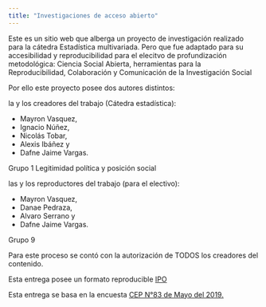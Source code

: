 ```yaml
---
title: "Investigaciones de acceso abierto"
---
```


Este es un sitio web que alberga un proyecto de investigación realizado para la cátedra Estadística multivariada. Pero que fue adaptado para su accesibilidad y reproducibilidad para el elecitvo de profundización metodológica: Ciencia Social Abierta, herramientas para la Reproducibilidad, Colaboración y Comunicación de la Investigación Social

Por ello este proyecto posee dos autores distintos:

la y los creadores del trabajo (Cátedra estadística): 

- Mayron Vasquez, 
- Ignacio Núñez, 
- Nicolás Tobar, 
- Alexis Ibáñez y 
- Dafne Jaime Vargas. 

Grupo 1 Legitimidad política y posición social

las y los reproductores del trabajo (para el electivo): 

- Mayron Vasquez, 
- Danae Pedraza, 
- Alvaro Serrano y 
- Dafne Jaime Vargas. 

Grupo 9

Para este proceso se contó con la autorización de TODOS los creadores del contenido.

Esta entrega posee un formato reproducible [IPO](https://juancarloscastillo.github.io/ipo/)

Esta entrega se basa en la encuesta [CEP N°83 de Mayo del 2019.](https://www.cepchile.cl/cep/encuestas-cep/encuestas-2009-2018/estudio-nacional-de-opinion-publica-mayo-2019)


